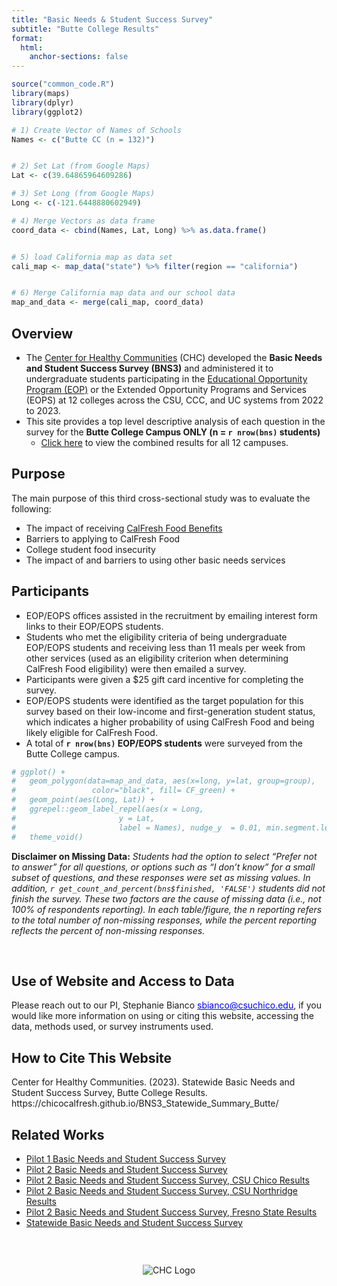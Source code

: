 ```yaml
---
title: "Basic Needs & Student Success Survey"
subtitle: "Butte College Results"
format:
  html:
    anchor-sections: false
---
```


```r
source("common_code.R")
library(maps)
library(dplyr)
library(ggplot2)

# 1) Create Vector of Names of Schools
Names <- c("Butte CC (n = 132)")


# 2) Set Lat (from Google Maps)
Lat <- c(39.64865964609286)

# 3) Set Long (from Google Maps)
Long <- c(-121.6448880602949)

# 4) Merge Vectors as data frame
coord_data <- cbind(Names, Lat, Long) %>% as.data.frame()


# 5) load California map as data set
cali_map <- map_data("state") %>% filter(region == "california")


# 6) Merge California map data and our school data
map_and_data <- merge(cali_map, coord_data)


```

## Overview

- The [Center for Healthy Communities](https://www.csuchico.edu/chc/) (CHC) developed the **Basic Needs and Student Success Survey (BNS3)** and administered it to undergraduate students participating in the [Educational Opportunity Program (EOP)](https://www2.calstate.edu/attend/student-services/eop) or the Extended Opportunity Programs and Services (EOPS) at 12 colleges across the CSU, CCC, and UC systems from 2022 to 2023.
- This site provides a top level descriptive analysis of each question in the survey for the **Butte College Campus ONLY (n = `r nrow(bns)` students)**
  - [Click here](https://chicocalfresh.github.io/BNS3_Statewide_Summary/) to view the combined results for all 12 campuses.


## Purpose

The main purpose of this third cross-sectional study was to evaluate the following:

- The impact of receiving [CalFresh Food Benefits](https://www.csuchico.edu/calfresh/index.shtml)
- Barriers to applying to CalFresh Food
- College student food insecurity
- The impact of and barriers to using other basic needs services



## Participants

- EOP/EOPS offices assisted in the recruitment by emailing interest form links to their EOP/EOPS students. 
- Students who met the eligibility criteria of being undergraduate EOP/EOPS students and receiving less than 11 meals per week from other services (used as an eligibility criterion when determining CalFresh Food eligibility) were then emailed a survey. 
- Participants were given a \$25 gift card incentive for completing the survey. 
- EOP/EOPS students were identified as the target population for this survey based on their low-income and first-generation student status, which indicates a higher probability of using CalFresh Food and being likely eligible for CalFresh Food.
- A total of **`r nrow(bns)` EOP/EOPS students** were surveyed from the Butte College campus.

```r


# ggplot() + 
#   geom_polygon(data=map_and_data, aes(x=long, y=lat, group=group),
#                 color="black", fill= CF_green) + 
#   geom_point(aes(Long, Lat)) +
#   ggrepel::geom_label_repel(aes(x = Long, 
#                       y = Lat, 
#                       label = Names), nudge_y  = 0.01, min.segment.length = 0) + 
#   theme_void() 

```



**Disclaimer on Missing Data:** *Students had the option to select "Prefer not to answer" for all questions, or options such as "I don't know" for a small subset of questions, and these responses were set as missing values. In addition, `r get_count_and_percent(bns$finished, 'FALSE')` students did not finish the survey. These two factors are the cause of missing data (i.e., not 100% of respondents reporting). In each table/figure, the n reporting refers to the total number of non-missing responses, while the percent reporting reflects the percent of non-missing responses.*

<br />


## Use of Website and Access to Data 

Please reach out to our PI, Stephanie Bianco <span style="color: blue; text-decoration: underline;">sbianco@csuchico.edu</span>, if you would like more information on using or citing this website, accessing the data, methods used, or survey instruments used.



## How to Cite This Website

Center for Healthy Communities. (2023). Statewide Basic Needs and Student Success Survey, Butte College Results. https://chicocalfresh.github.io/BNS3_Statewide_Summary_Butte/


## Related Works

-    [Pilot 1 Basic Needs and Student Success Survey](https://chicocalfresh.github.io/BNS-Pilot1-website/index.html)
-    [Pilot 2 Basic Needs and Student Success Survey](https://chicocalfresh.github.io/bns-pilot2-website/index.html)
-    [Pilot 2 Basic Needs and Student Success Survey, CSU Chico Results](https://chicocalfresh.github.io/bns-pilot2-chico/)
-    [Pilot 2 Basic Needs and Student Success Survey, CSU Northridge Results](https://chicocalfresh.github.io/bns-pilot2-csun/)
-    [Pilot 2 Basic Needs and Student Success Survey, Fresno State Results](https://chicocalfresh.github.io/bns-pilot2-fresno/)
-    [Statewide Basic Needs and Student Success Survey](https://chicocalfresh.github.io/BNS3_Statewide_Summary/)




<br />


:::: {.columns}

::: {.column width="10%"}

:::

::: {.column width="80%"}
<div style="text-align: center;">

<img src="bns_statewide_logo_array.svg" alt="CHC Logo" width="auto" height="auto">

</div>
:::

::: {.column width="10%"}


:::

::::



